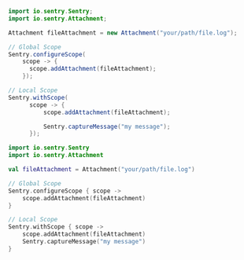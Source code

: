 ```java
import io.sentry.Sentry;
import io.sentry.Attachment;

Attachment fileAttachment = new Attachment("your/path/file.log");

// Global Scope
Sentry.configureScope(
    scope -> {
      scope.addAttachment(fileAttachment);
    });

// Local Scope
Sentry.withScope(
      scope -> {
          scope.addAttachment(fileAttachment);

          Sentry.captureMessage("my message");
      });
```
```kotlin
import io.sentry.Sentry
import io.sentry.Attachment

val fileAttachment = Attachment("your/path/file.log")

// Global Scope
Sentry.configureScope { scope ->
    scope.addAttachment(fileAttachment)
}

// Local Scope
Sentry.withScope { scope ->
    scope.addAttachment(fileAttachment)
    Sentry.captureMessage("my message")
}
```
